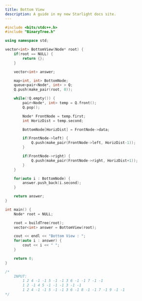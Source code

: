 ```yaml
---
title: Bottom View
description: A guide in my new Starlight docs site.
---
```


```c++
#include <bits/stdc++.h>
#include "BinaryTree.h"

using namespace std;

vector<int> BottomView(Node* root) {
    if(root == NULL) {
        return {};
    }

    vector<int> answer;

    map<int, int> BottomNode;
    queue<pair<Node*, int> > Q;
    Q.push(make_pair(root, 0));

    while(!Q.empty()) {
        pair<Node*, int> temp = Q.front();
        Q.pop();

        Node* FrontNode = temp.first;
        int HorizDist = temp.second;

        BottomNode[HorizDist] = FrontNode->data;

        if(FrontNode->left) {
            Q.push(make_pair(FrontNode->left, HorizDist-1));
        }

        if(FrontNode->right) {
            Q.push(make_pair(FrontNode->right, HorizDist+1));
        }
    }

    for(auto i : BottomNode) {
        answer.push_back(i.second);
    }

    return answer;
}

int main() {
    Node* root = NULL;

    root = buildTree(root);
    vector<int> answer = BottomView(root);

    cout << endl << "Bottom View : ";
    for(auto i : answer) {
        cout << i << " ";
    }

    return 0;
}

/*
    INPUT:
        1 2 4 -1 -1 5 -1 -1 3 6 -1 -1 7 -1 -1
        1 2 -1 4 5 -1 -1 -1 3 -1 -1
        1 2 4 -1 -1 5 -1 -1 3 6 -1 8 -1 -1 7 -1 9 -1 -1
*/
```